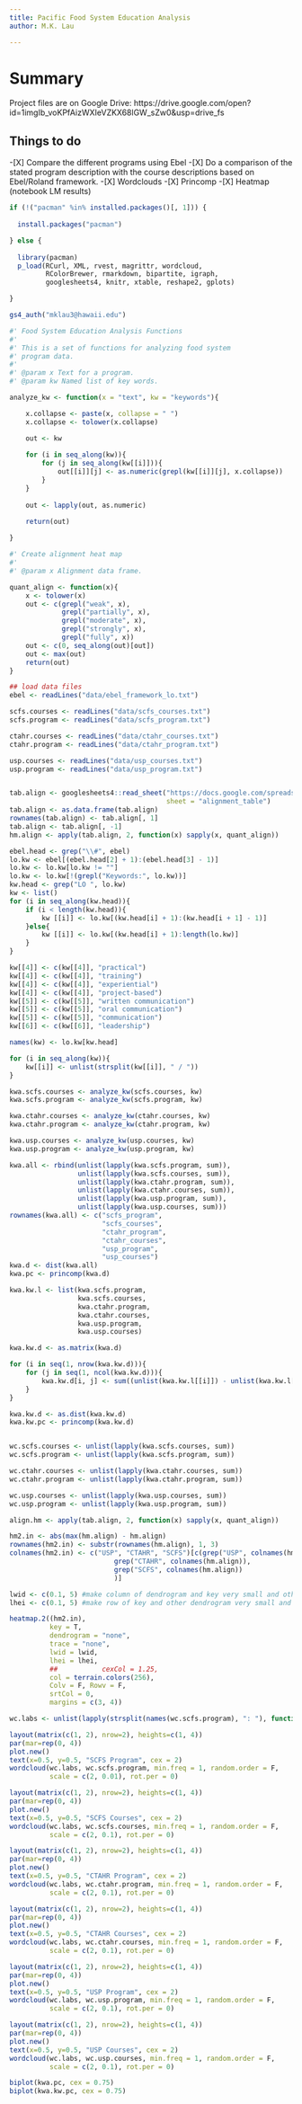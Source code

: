 ```yaml
---
title: Pacific Food System Education Analysis
author: M.K. Lau

---
```


# Summary

Project files are on Google Drive:
https://drive.google.com/open?id=1imgIb_voKPfAizWXIeVZKX68lGW_sZw0&usp=drive_fs

## Things to do
-[X] Compare the different programs using Ebel
-[X] Do a comparison of the stated program description with the course
descriptions based on Ebel/Roland framework. 
-[X] Wordclouds
-[X] Princomp
-[X] Heatmap (notebook LM results)



```r

if (!("pacman" %in% installed.packages()[, 1])) {
    
  install.packages("pacman")

} else {
    
  library(pacman)
  p_load(RCurl, XML, rvest, magrittr, wordcloud, 
         RColorBrewer, rmarkdown, bipartite, igraph, 
         googlesheets4, knitr, xtable, reshape2, gplots)

}

gs4_auth("mklau3@hawaii.edu")

```

```r

#' Food System Education Analysis Functions
#'
#' This is a set of functions for analyzing food system
#' program data.
#'
#' @param x Text for a program.
#' @param kw Named list of key words.

analyze_kw <- function(x = "text", kw = "keywords"){

    x.collapse <- paste(x, collapse = " ")
    x.collapse <- tolower(x.collapse)

    out <- kw
    
    for (i in seq_along(kw)){
        for (j in seq_along(kw[[i]])){
            out[[i]][j] <- as.numeric(grepl(kw[[i]][j], x.collapse))
        }
    }
    
    out <- lapply(out, as.numeric)
    
    return(out)

}

#' Create alignment heat map
#'
#' @param x Alignment data frame.

quant_align <- function(x){
    x <- tolower(x)
    out <- c(grepl("weak", x), 
             grepl("partially", x),
             grepl("moderate", x),
             grepl("strongly", x),
             grepl("fully", x))
    out <- c(0, seq_along(out)[out])
    out <- max(out)
    return(out)
}


```

```r

## load data files
ebel <- readLines("data/ebel_framework_lo.txt")

scfs.courses <- readLines("data/scfs_courses.txt")
scfs.program <- readLines("data/scfs_program.txt")

ctahr.courses <- readLines("data/ctahr_courses.txt")
ctahr.program <- readLines("data/ctahr_program.txt")

usp.courses <- readLines("data/usp_courses.txt")
usp.program <- readLines("data/usp_program.txt")


tab.align <- googlesheets4::read_sheet("https://docs.google.com/spreadsheets/d/1u3fUuchbD1iYc_YHG3pOZW60s0CRn2jdBpiKn89g-WY/", 
                                       sheet = "alignment_table")
tab.align <- as.data.frame(tab.align)
rownames(tab.align) <- tab.align[, 1]
tab.align <- tab.align[, -1]
hm.align <- apply(tab.align, 2, function(x) sapply(x, quant_align))

```


```r

ebel.head <- grep("\\#", ebel)
lo.kw <- ebel[(ebel.head[2] + 1):(ebel.head[3] - 1)]
lo.kw <- lo.kw[lo.kw != ""]
lo.kw <- lo.kw[!(grepl("Keywords:", lo.kw))]
kw.head <- grep("LO ", lo.kw)
kw <- list()
for (i in seq_along(kw.head)){
    if (i < length(kw.head)){
        kw [[i]] <- lo.kw[(kw.head[i] + 1):(kw.head[i + 1] - 1)]
    }else{
        kw [[i]] <- lo.kw[(kw.head[i] + 1):length(lo.kw)]
    }
}

kw[[4]] <- c(kw[[4]], "practical")
kw[[4]] <- c(kw[[4]], "training")
kw[[4]] <- c(kw[[4]], "experiential")
kw[[4]] <- c(kw[[4]], "project-based")
kw[[5]] <- c(kw[[5]], "written communication")
kw[[5]] <- c(kw[[5]], "oral communication")
kw[[5]] <- c(kw[[5]], "communication")
kw[[6]] <- c(kw[[6]], "leadership")

names(kw) <- lo.kw[kw.head]

for (i in seq_along(kw)){
    kw[[i]] <- unlist(strsplit(kw[[i]], " / "))
}

```


```r

kwa.scfs.courses <- analyze_kw(scfs.courses, kw)
kwa.scfs.program <- analyze_kw(scfs.program, kw)

kwa.ctahr.courses <- analyze_kw(ctahr.courses, kw)
kwa.ctahr.program <- analyze_kw(ctahr.program, kw)

kwa.usp.courses <- analyze_kw(usp.courses, kw)
kwa.usp.program <- analyze_kw(usp.program, kw)

kwa.all <- rbind(unlist(lapply(kwa.scfs.program, sum)),
                 unlist(lapply(kwa.scfs.courses, sum)),
                 unlist(lapply(kwa.ctahr.program, sum)),
                 unlist(lapply(kwa.ctahr.courses, sum)),
                 unlist(lapply(kwa.usp.program, sum)),
                 unlist(lapply(kwa.usp.courses, sum)))
rownames(kwa.all) <- c("scfs_program",
                       "scfs_courses",
                       "ctahr_program",
                       "ctahr_courses",
                       "usp_program",
                       "usp_courses")
kwa.d <- dist(kwa.all)
kwa.pc <- princomp(kwa.d)

kwa.kw.l <- list(kwa.scfs.program,
                 kwa.scfs.courses,
                 kwa.ctahr.program,
                 kwa.ctahr.courses,
                 kwa.usp.program,
                 kwa.usp.courses)

kwa.kw.d <- as.matrix(kwa.d)

for (i in seq(1, nrow(kwa.kw.d))){
    for (j in seq(1, ncol(kwa.kw.d))){
        kwa.kw.d[i, j] <- sum((unlist(kwa.kw.l[[i]]) - unlist(kwa.kw.l[[j]]))^2)
    }
}

kwa.kw.d <- as.dist(kwa.kw.d)
kwa.kw.pc <- princomp(kwa.kw.d)


wc.scfs.courses <- unlist(lapply(kwa.scfs.courses, sum))
wc.scfs.program <- unlist(lapply(kwa.scfs.program, sum))

wc.ctahr.courses <- unlist(lapply(kwa.ctahr.courses, sum))
wc.ctahr.program <- unlist(lapply(kwa.ctahr.program, sum))

wc.usp.courses <- unlist(lapply(kwa.usp.courses, sum))
wc.usp.program <- unlist(lapply(kwa.usp.program, sum))

align.hm <- apply(tab.align, 2, function(x) sapply(x, quant_align))

```

```r

hm2.in <- abs(max(hm.align) - hm.align)
rownames(hm2.in) <- substr(rownames(hm.align), 1, 3)
colnames(hm2.in) <- c("USP", "CTAHR", "SCFS")[c(grep("USP", colnames(hm.align)), 
                          grep("CTAHR", colnames(hm.align)),
                          grep("SCFS", colnames(hm.align))
                          )]

lwid <- c(0.1, 5) #make column of dendrogram and key very small and other colum very big 
lhei <- c(0.1, 5) #make row of key and other dendrogram very small and other row big. 

heatmap.2((hm2.in),
          key = T,
          dendrogram = "none",
          trace = "none",
          lwid = lwid,
          lhei = lhei,
          ##           cexCol = 1.25,
          col = terrain.colors(256), 
          Colv = F, Rowv = F, 
          srtCol = 0,
          margins = c(3, 4))

```



```r

wc.labs <- unlist(lapply(strsplit(names(wc.scfs.program), ": "), function(x) x[[2]]))

layout(matrix(c(1, 2), nrow=2), heights=c(1, 4))
par(mar=rep(0, 4))
plot.new()
text(x=0.5, y=0.5, "SCFS Program", cex = 2)
wordcloud(wc.labs, wc.scfs.program, min.freq = 1, random.order = F, 
          scale = c(2, 0.01), rot.per = 0)

layout(matrix(c(1, 2), nrow=2), heights=c(1, 4))
par(mar=rep(0, 4))
plot.new()
text(x=0.5, y=0.5, "SCFS Courses", cex = 2)
wordcloud(wc.labs, wc.scfs.courses, min.freq = 1, random.order = F, 
          scale = c(2, 0.1), rot.per = 0)

layout(matrix(c(1, 2), nrow=2), heights=c(1, 4))
par(mar=rep(0, 4))
plot.new()
text(x=0.5, y=0.5, "CTAHR Program", cex = 2)
wordcloud(wc.labs, wc.ctahr.program, min.freq = 1, random.order = F, 
          scale = c(2, 0.1), rot.per = 0)

layout(matrix(c(1, 2), nrow=2), heights=c(1, 4))
par(mar=rep(0, 4))
plot.new()
text(x=0.5, y=0.5, "CTAHR Courses", cex = 2)
wordcloud(wc.labs, wc.ctahr.courses, min.freq = 1, random.order = F, 
          scale = c(2, 0.1), rot.per = 0)

layout(matrix(c(1, 2), nrow=2), heights=c(1, 4))
par(mar=rep(0, 4))
plot.new()
text(x=0.5, y=0.5, "USP Program", cex = 2)
wordcloud(wc.labs, wc.usp.program, min.freq = 1, random.order = F, 
          scale = c(2, 0.1), rot.per = 0)

layout(matrix(c(1, 2), nrow=2), heights=c(1, 4))
par(mar=rep(0, 4))
plot.new()
text(x=0.5, y=0.5, "USP Courses", cex = 2)
wordcloud(wc.labs, wc.usp.courses, min.freq = 1, random.order = F, 
          scale = c(2, 0.1), rot.per = 0)


```


```r

biplot(kwa.pc, cex = 0.75)
biplot(kwa.kw.pc, cex = 0.75)

```
